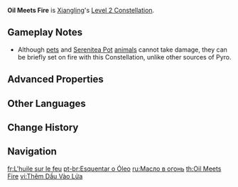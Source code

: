 {{Constellation Infobox
|image       = Constellation Oil Meets Fire.png
|description = The last attack in a [[Dough-Fu|Normal Attack]] sequence applies the Implode status onto the opponent for 2s. An explosion will occur once this duration ends, dealing 75% of Xiangling's ATK as {{Color|AoE Pyro DMG}}.
|level       = 2
|character   = Xiangling
|scale_att1  = ATK
|utility1    = Effect Triggered by Normal Attack Hit
|utility2    = Status to Enemy
}}
'''Oil Meets Fire''' is [[Xiangling]]'s [[Level 2 Constellation]].

==Gameplay Notes==
* Although [[pets]] and [[Serenitea Pot]] [[animal]]s cannot take damage, they can be briefly set on fire with this Constellation, unlike other sources of Pyro.

==Advanced Properties==
{{Advanced Properties
|title   = Implode
|gu      = 1U
|icdtag  = none
|poise   = 8.8
|impulse = 2
}}

==Other Languages==
{{Other Languages
|en      = Oil Meets Fire
|zhs     = 大火宽油
|zhs_rm  = Dàhuǒ Kuān Yóu
|zht     = 大火寬油
|zht_rm  = Dàhuǒ Kuān Yóu
|zh_tl   = 
|ja      = 強火と油
|ja_rm   = Tsuyobi to Abura
|ja_tl   = High Flame and Oil
|ko      = 큰불에 기름 붓기
|ko_rm   = Keunbul-e Gireum Butgi
|ko_tl   = Adding Oil to the Big Fire
|es      = Aceite y fuego
|es_tl   = Oil and Fire
|fr      = L'huile sur le feu
|fr_tl   = Oil on the Fire
|fr_note = Possibly based on the idiom ''"Jeter de l'huile sur le feu"'' ("Throw oil on the fire"), whose meaning is equivalent to the English idiom "Adding fuel to the fire."
|ru      = Масло в огонь
|ru_tl   = Oil on Fire
|th      = Oil Meets Fire
|vi      = Thêm Dầu Vào Lửa
|vi_tl   = Adding Oil to the Fire
|de      = Öl auf Feuer
|de_tl   = Oil on Fire
|id      = Oil Meets Fire
|pt      = Esquentar o Óleo
|pt_tl   = Heat Up the Oil
|tr      = Ateşle Barut
|tr_tl   = 
|it      = Olio e fuoco
|it_tl   = Oil and Fire
}}

==Change History==
{{Change History|1.0}}

==Navigation==
{{Talent Navbox|Xiangling}}

[[fr:L'huile sur le feu]]
[[pt-br:Esquentar o Óleo]]
[[ru:Масло в огонь]]
[[th:Oil Meets Fire]]
[[vi:Thêm Dầu Vào Lửa]]